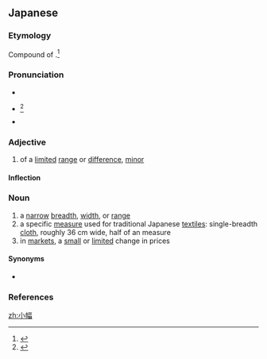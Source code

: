 ==Japanese==
{{ja-kanjitab|こ|はば|yomi=kun}}

===Etymology===
Compound of {{compound|lang=ja|sort=こはば|小|tr1=ko|t1=small, little|幅|tr2=haba|t2=width, breadth}}.<ref name="KDJ">{{R:Kokugo Dai Jiten}}</ref>

===Pronunciation===
* {{l|ja|sc=Latn|訓読み|Kun'yomi}}
* {{ja-accent-common|h|こ|はば}}<ref name="DJR">{{R:Daijirin}}</ref>
* {{IPA|lang=ja|[ko̞ha̠ba̠]}}

===Adjective===
{{ja-adj|infl=na|こはば}}

# of a [[limited]] [[range]] or [[difference]], [[minor]]
#: {{ja-usex|'''小幅'''な値動き|'''こはば''' な ねうごき|'''minor''' price movements}}

====Inflection====
{{ja-na|こはば}}

===Noun===
{{ja-noun|こはば}}

# a [[narrow]] [[breadth]], [[width]], or [[range]]
# a specific [[measure]] used for traditional Japanese [[textile]]s: single-breadth [[cloth]], roughly 36 cm wide, half of an {{m|ja|大幅|tr=ōhaba}} measure
# in [[market]]s, a [[small]] or [[limited]] change in prices

====Synonyms====
* {{sense|textile measure}} {{ja-l|並幅|なみはば|namihaba}}

===References===
<references/>
[[zh:小幅]]